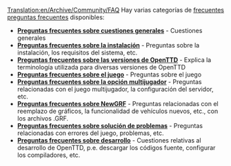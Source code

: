 [[Translation:en/Archive/Community/FAQ]]
{{es/Manual/Tabla de contenido}}
Hay varias categorías de [https://www.wikipedia.org/wiki/es:Preguntas frecuentes preguntas frecuentes] disponibles:

*'''[[es/Manual/Preguntas frecuentes sobre cuestiones generales|Preguntas frecuentes sobre cuestiones generales]]''' - Cuestiones generales
*'''[[es/Archive/Manual/Preguntas frecuentes sobre la instalación|Preguntas frecuentes sobre la instalación]]''' - Preguntas sobre la instalación, los requisitos del sistema, etc.
*'''[[es/Archive/Community/Preguntas frecuentes sobre las versiones de OpenTTD|Preguntas frecuentes sobre las versiones de OpenTTD]]''' - Explica la terminología utilizada para diversas versiones de OpenTTD
*'''[[es/Manual/Preguntas frecuentes sobre el juego|Preguntas frecuentes sobre el juego]]''' - Preguntas sobre el juego
*'''[[es/Manual/Preguntas frecuentes sobre la opción multijugador|Preguntas frecuentes sobre la opción multijugador]]''' - Preguntas relacionadas con el juego multijugador, la configuración del servidor, etc.
*'''[[es/Archive/Community/Preguntas frecuentes sobre NewGRF|Preguntas frecuentes sobre NewGRF]]''' - Preguntas relacionadas con el reemplazo de gráficos, la funcionalidad de vehículos nuevos, etc., con los archivos .GRF.
*'''[[es/Archive/Community/Preguntas frecuentes sobre solución de problemas|Preguntas frecuentes sobre solución de problemas]]''' - Preguntas relacionadas con errores del juego, problemas, etc.
*'''[[es/Development/Preguntas frecuentes sobre desarrollo|Preguntas frecuentes sobre desarrollo]]''' - Cuestiones relativas al desarrollo de OpenTTD, p.e. descargar los códigos fuente, configurar los compiladores, etc.

